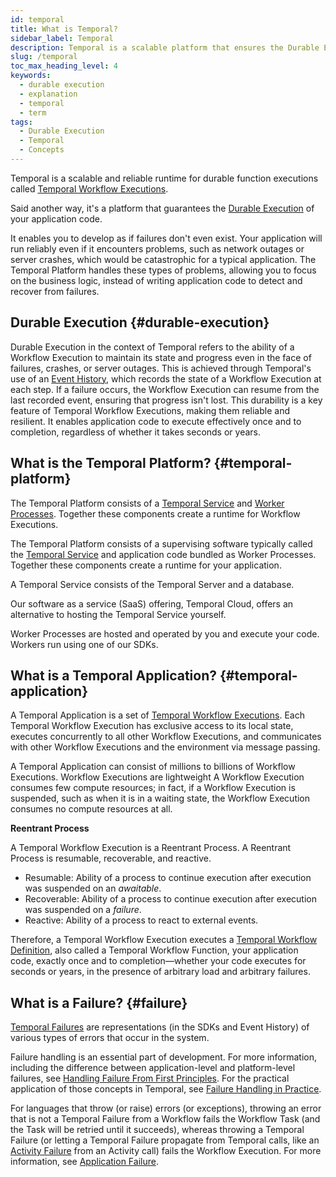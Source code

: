 ```yaml
---
id: temporal
title: What is Temporal?
sidebar_label: Temporal
description: Temporal is a scalable platform that ensures the Durable Execution of application code, allowing reliable and resilient Workflow Executions even in the face of failures like network outages or server crashes.
slug: /temporal
toc_max_heading_level: 4
keywords:
  - durable execution
  - explanation
  - temporal
  - term
tags:
  - Durable Execution
  - Temporal
  - Concepts
---
```



Temporal is a scalable and reliable runtime for durable function executions called [Temporal Workflow Executions](/workflow-execution).

Said another way, it's a platform that guarantees the [Durable Execution](#durable-execution) of your application code.

It enables you to develop as if failures don't even exist.
Your application will run reliably even if it encounters problems, such as network outages or server crashes, which would be catastrophic for a typical application.
The Temporal Platform handles these types of problems, allowing you to focus on the business logic, instead of writing application code to detect and recover from failures.

<CaptionedImage
    src="/diagrams/temporal-system-simple.svg"
    title="The Temporal System"
    />

## Durable Execution {#durable-execution}

Durable Execution in the context of Temporal refers to the ability of a Workflow Execution to maintain its state and progress even in the face of failures, crashes, or server outages.
This is achieved through Temporal's use of an [Event History](/workflow-execution#event-history), which records the state of a Workflow Execution at each step.
If a failure occurs, the Workflow Execution can resume from the last recorded event, ensuring that progress isn't lost.
This durability is a key feature of Temporal Workflow Executions, making them reliable and resilient.
It enables application code to execute effectively once and to completion, regardless of whether it takes seconds or years.

## What is the Temporal Platform? {#temporal-platform}

The Temporal Platform consists of a [Temporal Service](/clusters) and [Worker Processes](/workers#worker-process).
Together these components create a runtime for Workflow Executions.

The Temporal Platform consists of a supervising software typically called the [Temporal Service](/clusters) and application code bundled as Worker Processes.
Together these components create a runtime for your application.

<CaptionedImage
    src="/diagrams/temporal-platform-simple.svg"
    title="The Temporal Platform"
    />

A Temporal Service consists of the Temporal Server and a database.

Our software as a service (SaaS) offering, Temporal Cloud, offers an alternative to hosting the Temporal Service yourself.

Worker Processes are hosted and operated by you and execute your code. Workers run using one of our SDKs.

<CaptionedImage
    src="/diagrams/temporal-platform-component-topology.svg"
    title="Basic component topology of the Temporal Platform"
    width="90%"
    />

## What is a Temporal Application? {#temporal-application}

A Temporal Application is a set of [Temporal Workflow Executions](/workflow-execution).
Each Temporal Workflow Execution has exclusive access to its local state, executes concurrently to all other Workflow Executions, and communicates with other Workflow Executions and the environment via message passing.

A Temporal Application can consist of millions to billions of Workflow Executions.
Workflow Executions are lightweight 
A Workflow Execution consumes few compute resources; in fact, if a Workflow Execution is suspended, such as when it is in a waiting state, the Workflow Execution consumes no compute resources at all.

**Reentrant Process**

A Temporal Workflow Execution is a Reentrant Process. A Reentrant Process is resumable, recoverable, and reactive.

- Resumable: Ability of a process to continue execution after execution was suspended on an _awaitable_.
- Recoverable: Ability of a process to continue execution after execution was suspended on a _failure_.
- Reactive: Ability of a process to react to external events.

Therefore, a Temporal Workflow Execution executes a [Temporal Workflow Definition](/workflow-definition), also called a Temporal Workflow Function, your application code, exactly once and to completion—whether your code executes for seconds or years, in the presence of arbitrary load and arbitrary failures.

## What is a Failure? {#failure}

[Temporal Failures](/references/failures) are representations (in the SDKs and Event History) of various types of errors that occur in the system.

Failure handling is an essential part of development.
For more information, including the difference between application-level and platform-level failures, see [Handling Failure From First Principles](https://dominik-tornow.medium.com/handling-failures-from-first-principles-1ed976b1b869).
For the practical application of those concepts in Temporal, see [Failure Handling in Practice](https://temporal.io/blog/failure-handling-in-practice).

For languages that throw (or raise) errors (or exceptions), throwing an error that is not a Temporal Failure from a Workflow fails the Workflow Task (and the Task will be retried until it succeeds), whereas throwing a Temporal Failure (or letting a Temporal Failure propagate from Temporal calls, like an [Activity Failure](/references/failures#activity-failure) from an Activity call) fails the Workflow Execution.
For more information, see [Application Failure](/references/failures#application-failure).
